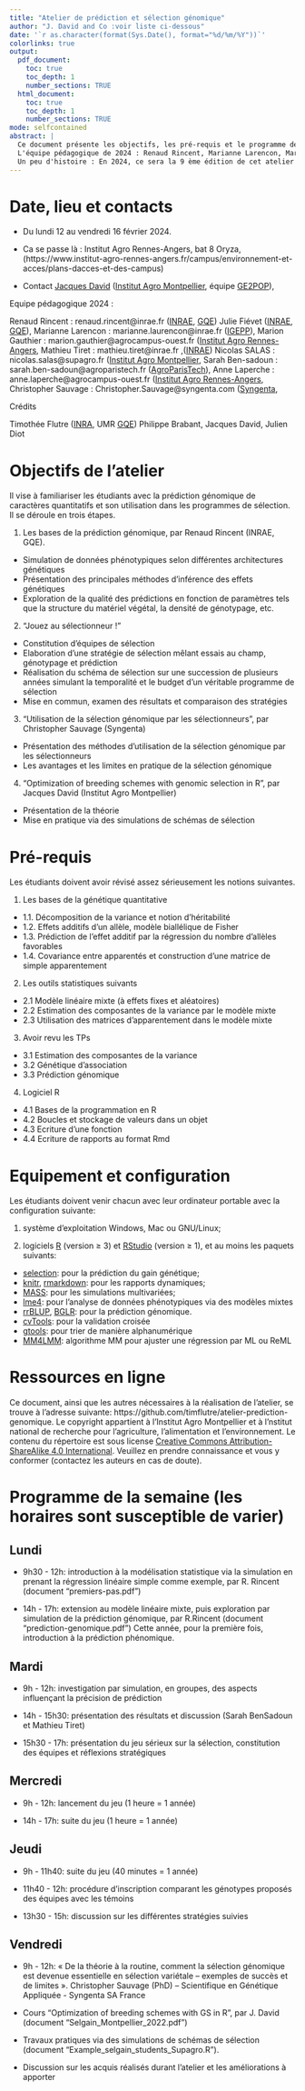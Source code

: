 ```yaml
---
title: "Atelier de prédiction et sélection génomique"
author: "J. David and Co :voir liste ci-dessous"
date: '`r as.character(format(Sys.Date(), format="%d/%m/%Y"))`'
colorlinks: true
output:
  pdf_document:
    toc: true
    toc_depth: 1
    number_sections: TRUE
  html_document:
    toc: true
    toc_depth: 1
    number_sections: TRUE
mode: selfcontained
abstract: |
  Ce document présente les objectifs, les pré-requis et le programme de l'atelier de prédiction et sélection génomique. Cet atelier est destiné aux étudiants en spécialisation APIMET et SEPMET de l'institut Agro Montpellier, PIST d'AgroParisTech et l'option Amélioration des plantes de l'institut Agro Rennes-Angers.  
  L'équipe pédagogique de 2024 : Renaud Rincent, Marianne Larencon, Marion Gauthier, Mathieu Tiret, Sarah Bensadoun, Nicolas SALAS, Christopher Sauvage, Anne Laperche et Jacques David.  
  Un peu d'histoire : En 2024, ce sera la 9 ème édition de cet atelier construit au départ par Timothée Flûtre, Jacques David, Friedrich Longin et Philippe Brabant, fortement amélioré par Julien Diot pour le jeu sérieux. Cette année encore, nous aurons les étudiants des 3 écoles, AgroParisTech, l'institut Agro de Montpellier et de Rennes. 
---
```



# Date, lieu et contacts

* Du lundi 12 au vendredi 16 février 2024.

* Ca se passe là :  Institut Agro Rennes-Angers, bat 8 Oryza, (https://www.institut-agro-rennes-angers.fr/campus/environnement-et-acces/plans-dacces-et-des-campus)

* Contact
[Jacques David](mailto:jacques.david@supagro.fr) ([Institut Agro Montpellier](https://www.institut-agro-montpellier.fr/), équipe [GE2POP](http://umr-agap.cirad.fr/equipes-scientifiques/genomique-evolutive-et-gestion-des-populations/contexte)),

Equipe pédagogique 2024 :

Renaud Rincent : renaud.rincent@inrae.fr ([INRAE](https://www.inrae.fr/), [GQE](http://moulon.inra.fr/))
Julie Fiévet ([INRAE](https://www.inrae.fr/), [GQE](http://moulon.inra.fr/)),
Marianne Larencon : marianne.laurencon@inrae.fr ([IGEPP](https://www6.rennes.inrae.fr/igepp)),
Marion Gauthier : marion.gauthier@agrocampus-ouest.fr ([Institut Agro Rennes-Angers](https://www.institut-agro-rennes-angers.fr/),
Mathieu Tiret : mathieu.tiret@inrae.fr ,([INRAE](https://www.inrae.fr/))
Nicolas SALAS : nicolas.salas@supagro.fr ([Institut Agro Montpellier](https://www.institut-agro-montpellier.fr/),
Sarah Ben-sadoun : sarah.ben-sadoun@agroparistech.fr ([AgroParisTech](https://www.agroparistech.fr/)),
Anne Laperche : anne.laperche@agrocampus-ouest.fr ([Institut Agro Rennes-Angers](https://www.institut-agro-rennes-angers.fr/),
Christopher Sauvage : Christopher.Sauvage@syngenta.com ([Syngenta](https://www.syngenta.fr/),

Crédits

Timothée Flutre ([INRA](http://www.inra.fr/), UMR [GQE](http://moulon.inra.fr/))
Philippe Brabant, Jacques David, Julien Diot


# Objectifs de l'atelier

Il vise à familiariser les étudiants avec la prédiction génomique de caractères quantitatifs et son utilisation dans les programmes de sélection.
Il se déroule en trois étapes. 


1. Les bases de la prédiction génomique, par Renaud Rincent (INRAE, GQE).
+ Simulation de données phénotypiques selon différentes architectures génétiques
+ Présentation des principales méthodes d'inférence des effets génétiques
+ Exploration de la qualité des prédictions en fonction de paramètres tels que la structure du matériel végétal, la densité de génotypage, etc.

2. "Jouez au sélectionneur !"
+ Constitution d'équipes de sélection 
+ Elaboration d'une stratégie de sélection mêlant essais au champ, génotypage et prédiction
+ Réalisation du schéma de sélection sur une succession de plusieurs années simulant la temporalité et le budget d'un véritable programme de sélection
+ Mise en commun, examen des résultats et comparaison des stratégies

3. "Utilisation de la sélection génomique par les sélectionneurs", par Christopher Sauvage (Syngenta) 
+ Présentation des méthodes d'utilisation de la sélection génomique par les sélectionneurs
+ Les avantages et les limites en pratique de la sélection génomique

4. "Optimization of breeding schemes with genomic selection in R", par Jacques David (Institut Agro Montpellier)
+ Présentation de la théorie
+ Mise en pratique via des simulations de schémas de sélection


# Pré-requis

Les étudiants doivent avoir révisé assez sérieusement les notions suivantes.

1. Les bases de la génétique quantitative
+ 1.1. Décomposition de la variance et notion d'héritabilité
+ 1.2. Effets additifs d'un allèle, modèle biallélique de Fisher
+ 1.3. Prédiction de l'effet additif par la régression du nombre d'allèles favorables
+ 1.4. Covariance entre apparentés et construction d'une matrice de simple apparentement

2. Les outils statistiques suivants
+ 2.1 Modèle linéaire mixte (à effets fixes et aléatoires)
+ 2.2 Estimation des composantes de la variance par le modèle mixte
+ 2.3 Utilisation des matrices d'apparentement dans le modèle mixte

3. Avoir revu les TPs
+ 3.1 Estimation des composantes de la variance
+ 3.2 Génétique d'association
+ 3.3 Prédiction génomique

4. Logiciel R
+ 4.1 Bases de la programmation en R
+ 4.2 Boucles et stockage de valeurs dans un objet
+ 4.3 Ecriture d'une fonction
+ 4.4 Ecriture de rapports au format Rmd


# Equipement et configuration

Les étudiants doivent venir chacun avec leur ordinateur portable avec la configuration suivante:

1. système d'exploitation Windows, Mac ou GNU/Linux;

2. logiciels [R](https://www.r-project.org/) (version $\geq$ 3) et [RStudio](https://www.rstudio.com/products/rstudio/) (version $\geq$ 1), et au moins les paquets suivants:
+ [selection](https://cran.r-project.org/package=selectiongain): pour la prédiction du gain génétique;
+ [knitr](https://cran.r-project.org/package=knitr/), [rmarkdown](https://cran.r-project.org/package=rmarkdown/): pour les rapports dynamiques;
+ [MASS](https://cran.r-project.org/package=MASS/): pour les simulations multivariées;
+ [lme4](https://cran.r-project.org/package=lme4/): pour l'analyse de données phénotypiques via des modèles mixtes
+ [rrBLUP](https://cran.r-project.org/package=rrBLUP/), [BGLR](https://cran.r-project.org/package=BGLR/): pour la prédiction génomique.
+ [cvTools](https://cran.r-project.org/package=cvTools): pour la validation croisée
+ [gtools](https://cran.r-project.org/package=gtools): pour trier de manière alphanumérique
+ [MM4LMM](https://cran.r-project.org/package=MM4LMM): algorithme MM pour ajuster une régression par ML ou ReML


# Ressources en ligne

Ce document, ainsi que les autres nécessaires à la réalisation de l'atelier, se trouve à l'adresse suivante: https://github.com/timflutre/atelier-prediction-genomique.
Le copyright appartient à l'Institut Agro Montpellier  et à l'nstitut national de recherche pour l'agriculture, l'alimentation et l'environnement.
Le contenu du répertoire est sous license [Creative Commons Attribution-ShareAlike 4.0 International](http://creativecommons.org/licenses/by-sa/4.0/).
Veuillez en prendre connaissance et vous y conformer (contactez les auteurs en cas de doute).


# Programme de la semaine (les horaires sont susceptible de varier)

## Lundi

* 9h30 - 12h: introduction à la modélisation statistique via la simulation en prenant la régression linéaire simple comme exemple, par R. Rincent (document "premiers-pas.pdf")

* 14h - 17h: extension au modèle linéaire mixte, puis exploration par simulation de la prédiction génomique, par R.Rincent (document "prediction-genomique.pdf")
Cette année, pour la première fois, introduction à la prédiction phénomique. 

## Mardi
* 9h - 12h: investigation par simulation, en groupes, des aspects influençant la précision de prédiction

* 14h - 15h30: présentation des résultats et discussion (Sarah BenSadoun et Mathieu Tiret)

* 15h30 - 17h: présentation du jeu sérieux sur la sélection, constitution des équipes et réflexions stratégiques


## Mercredi
* 9h - 12h: lancement du jeu (1 heure = 1 année)

* 14h - 17h: suite du jeu (1 heure = 1 année)


## Jeudi
* 9h - 11h40: suite du jeu (40 minutes = 1 année)

* 11h40 - 12h: procédure d'inscription comparant les génotypes proposés des équipes avec les témoins

* 13h30 - 15h: discussion sur les différentes stratégies suivies


## Vendredi

* 9h - 12h: « De la théorie à la routine, comment la sélection génomique est devenue essentielle en sélection variétale – exemples de succès et de limites ». Christopher Sauvage (PhD) – Scientifique en Génétique Appliquée - Syngenta SA France

* Cours "Optimization of breeding schemes with GS in R", par J. David (document "Selgain_Montpellier_2022.pdf")

* Travaux pratiques via des simulations de schémas de sélection (document "Example_selgain_students_Supagro.R").

* Discussion sur les acquis réalisés durant l'atelier et les améliorations à apporter
